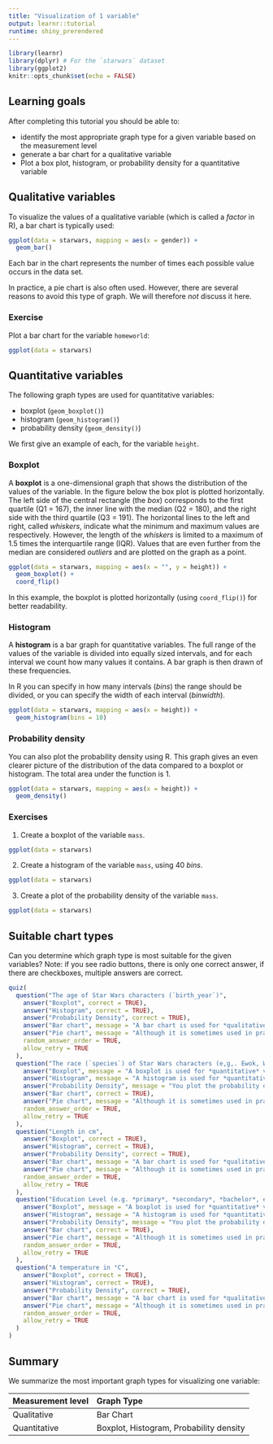 ```yaml
---
title: "Visualization of 1 variable"
output: learnr::tutorial
runtime: shiny_prerendered
---
```


```r
library(learnr)
library(dplyr) # For the `starwars` dataset
library(ggplot2)
knitr::opts_chunk$set(echo = FALSE)
```

## Learning goals

After completing this tutorial you should be able to:

- identify the most appropriate graph type for a given variable based on the measurement level
- generate a bar chart for a qualitative variable
- Plot a box plot, histogram, or probability density for a quantitative variable

## Qualitative variables

To visualize the values of a qualitative variable (which is called a *factor* in R), a bar chart is typically used:

```r
ggplot(data = starwars, mapping = aes(x = gender)) +
  geom_bar()
```

Each bar in the chart represents the number of times each possible value occurs in the data set.

In practice, a pie chart is also often used. However, there are several reasons to avoid this type of graph. We will therefore *not* discuss it here.

### Exercise

Plot a bar chart for the variable `homeworld`:

```r
ggplot(data = starwars)
```

## Quantitative variables

The following graph types are used for quantitative variables:

- boxplot (`geom_boxplot()`)
- histogram (`geom_histogram()`)
- probability density (`geom_density()`)

We first give an example of each, for the variable `height`.

### Boxplot

A **boxplot** is a one-dimensional graph that shows the distribution of the values of the variable. In the figure below the box plot is plotted horizontally. The left side of the central rectangle (the *box*) corresponds to the first quartile (Q1 = 167), the inner line with the median (Q2 = 180), and the right side with the third quartile (Q3 = 191). The horizontal lines to the left and right, called *whiskers*, indicate what the minimum and maximum values are respectively. However, the length of the *whiskers* is limited to a maximum of 1.5 times the interquartile range (IQR). Values that are even further from the median are considered *outliers* and are plotted on the graph as a point.

```r
ggplot(data = starwars, mapping = aes(x = "", y = height)) +
  geom_boxplot() +
  coord_flip()
```

In this example, the boxplot is plotted horizontally (using `coord_flip()`) for better readability.

### Histogram

A **histogram** is a bar graph for quantitative variables. The full range of the values of the variable is divided into equally sized intervals, and for each interval we count how many values it contains. A bar graph is then drawn of these frequencies.

In R you can specify in how many intervals (*bins*) the range should be divided, or you can specify the width of each interval (*binwidth*).

```r
ggplot(data = starwars, mapping = aes(x = height)) +
  geom_histogram(bins = 10)
```

### Probability density

You can also plot the probability density using R. This graph gives an even clearer picture of the distribution of the data compared to a boxplot or histogram. The total area under the function is 1.

```r
ggplot(data = starwars, mapping = aes(x = height)) +
  geom_density()
```

### Exercises

1. Create a boxplot of the variable `mass`.

```r
ggplot(data = starwars)

```

2. Create a histogram of the variable `mass`, using 40 *bins*.

```r
ggplot(data = starwars)
```

3. Create a plot of the probability density of the variable `mass`.

```r
ggplot(data = starwars)
```

## Suitable chart types

Can you determine which graph type is most suitable for the given variables? Note: if you see radio buttons, there is only one correct answer, if there are checkboxes, multiple answers are correct.

```r
quiz(
  question("The age of Star Wars characters (`birth_year`)",
    answer("Boxplot", correct = TRUE),
    answer("Histogram", correct = TRUE),
    answer("Probability Density", correct = TRUE),
    answer("Bar chart", message = "A bar chart is used for *qualitative* variables!"),
    answer("Pie chart", message = "Although it is sometimes used in practice, it is best to avoid using a pie chart!"),
    random_answer_order = TRUE,
    allow_retry = TRUE
  ),
  question("The race (`species`) of Star Wars characters (e,g,. Ewok, Wookiee, Droid, etc.)",
    answer("Boxplot", message = "A boxplot is used for *quantitative* variables!"),
    answer("Histogram", message = "A histogram is used for *quantitative* variables!"),
    answer("Probability Density", message = "You plot the probability density for *quantitative* variables!"),
    answer("Bar chart", correct = TRUE),
    answer("Pie chart", message = "Although it is sometimes used in practice, it is best to avoid using a pie chart!"),
    random_answer_order = TRUE,
    allow_retry = TRUE
  ),
  question("Length in cm",
    answer("Boxplot", correct = TRUE),
    answer("Histogram", correct = TRUE),
    answer("Probability Density", correct = TRUE),
    answer("Bar chart", message = "A bar chart is used for *qualitative* variables!"),
    answer("Pie chart", message = "Although it is sometimes used in practice, it is best to avoid using a pie chart!"),
    random_answer_order = TRUE,
    allow_retry = TRUE
  ),
  question("Education Level (e.g. *primary*, *secondary*, *bachelor*, etc.)",
    answer("Boxplot", message = "A boxplot is used for *quantitative* variables!"),
    answer("Histogram", message = "A histogram is used for *quantitative* variables!"),
    answer("Probability Density", message = "You plot the probability density for *quantitative* variables!"),
    answer("Bar chart", correct = TRUE),
    answer("Pie chart", message = "Although it is sometimes used in practice, it is best to avoid using a pie chart!"),
    random_answer_order = TRUE,
    allow_retry = TRUE
  ),
  question("A temperature in °C",
    answer("Boxplot", correct = TRUE),
    answer("Histogram", correct = TRUE),
    answer("Probability Density", correct = TRUE),
    answer("Bar chart", message = "A bar chart is used for *qualitative* variables!"),
    answer("Pie chart", message = "Although it is sometimes used in practice, it is best to avoid using a pie chart!"),
    random_answer_order = TRUE,
    allow_retry = TRUE
  )
)
```

## Summary

We summarize the most important graph types for visualizing one variable:

| Measurement level | Graph Type                              |
|:------------------|:----------------------------------------|
| Qualitative       | Bar Chart                               |
| Quantitative      | Boxplot, Histogram, Probability density |
